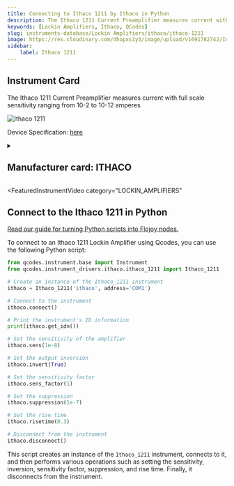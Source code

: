 ```yaml
---
title: Connecting to Ithaco 1211 by Ithaco in Python
description: The Ithaco 1211 Current Preamplifier measures current with full scale sensitivity ranging from 10-2 to 10-12 amperes
keywords: [Lockin Amplifiers, Ithaco, QCodes] 
slug: instruments-database/Lockin Amplifiers/ithaco/ithaco-1211 
image: https://res.cloudinary.com/dhopxs1y3/image/upload/v1691782742/Instruments/Lockin%20Amplifiers/Ithaco-1211/Ithaco-1211.jpg
sidebar:
    label: Ithaco 1211 
---
```



## Instrument Card

The Ithaco 1211 Current Preamplifier measures current with full scale sensitivity ranging from 10-2 to 10-12 amperes

![Ithaco 1211](https://res.cloudinary.com/dhopxs1y3/image/upload/v1691782742/Instruments/Lockin%20Amplifiers/Ithaco-1211/Ithaco-1211.jpg)

Device Specification: [here](https://www.artisantg.com/TestMeasurement/56129-1/DL-Instruments-Ithaco-1211-Current-Preamplifier#)

<details style={{ marginTop: "15px"}}>
<summary><h2 style={{display:'inline'}}>Manufacturer card: ITHACO</h2></summary>

![ITHACO](https://res.cloudinary.com/dhopxs1y3/image/upload/v1692806141/Instruments/Vendor%20Logos/Ithaco.png)

Artisan Technology Group ® is a team of top-talent engineers and customer service specialists. We serve organizations that need to maintain and extend the life of their critical industrial, commercial, and military systems beyond obsolescence.

- Headquarters: USA
- Yearly Revenue (millions, USD): 17
- Vendor Website: [here](https://www.artisantg.com/)

</details>


<FeaturedInstrumentVideo
  category="LOCKIN_AMPLIFIERS"
></FeaturedInstrumentVideo>

## Connect to the Ithaco 1211 in Python

[Read our guide for turning Python scripts into Flojoy nodes.](https://docs.flojoy.ai/contribution/blocks/custom-flojoy-block/)



<Tabs>
<TabItem value="Flojoy" label="Flojoy" className="flojoy-instrument-tabs">

<SectionsCard category="LOCKIN_AMPLIFIERS" manufacturer="Ithaco"></SectionsCard>

</TabItem>
<TabItem value="QCodes" label="QCodes">

To connect to an Ithaco 1211 Lockin Amplifier using Qcodes, you can use the following Python script:

```python
from qcodes.instrument.base import Instrument
from qcodes.instrument_drivers.ithaco.ithaco_1211 import Ithaco_1211

# Create an instance of the Ithaco_1211 instrument
ithaco = Ithaco_1211('ithaco', address='COM1')

# Connect to the instrument
ithaco.connect()

# Print the instrument's ID information
print(ithaco.get_idn())

# Set the sensitivity of the amplifier
ithaco.sens(1e-8)

# Set the output inversion
ithaco.invert(True)

# Set the sensitivity factor
ithaco.sens_factor(1)

# Set the suppression
ithaco.suppression(1e-7)

# Set the rise time
ithaco.risetime(0.3)

# Disconnect from the instrument
ithaco.disconnect()
```

This script creates an instance of the `Ithaco_1211` instrument, connects to it, and then performs various operations such as setting the sensitivity, inversion, sensitivity factor, suppression, and rise time. Finally, it disconnects from the instrument.

</TabItem>
</Tabs>